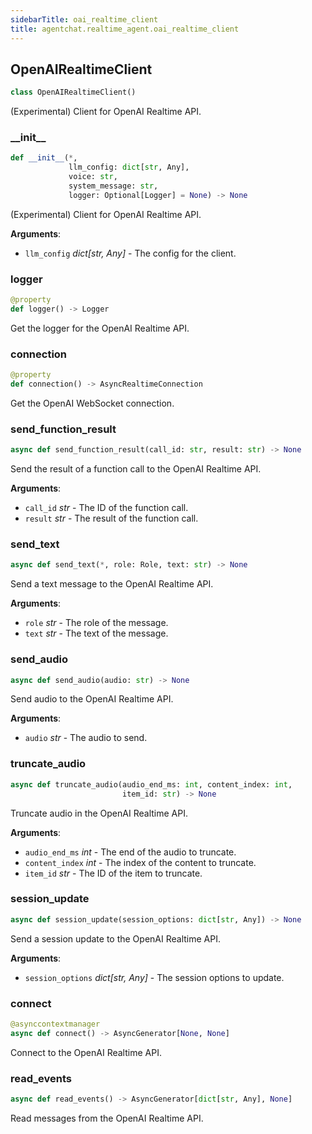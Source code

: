 ```yaml
---
sidebarTitle: oai_realtime_client
title: agentchat.realtime_agent.oai_realtime_client
---
```


## OpenAIRealtimeClient

```python
class OpenAIRealtimeClient()
```

(Experimental) Client for OpenAI Realtime API.

### \_\_init\_\_

```python
def __init__(*,
             llm_config: dict[str, Any],
             voice: str,
             system_message: str,
             logger: Optional[Logger] = None) -> None
```

(Experimental) Client for OpenAI Realtime API.

**Arguments**:

- `llm_config` _dict[str, Any]_ - The config for the client.

### logger

```python
@property
def logger() -> Logger
```

Get the logger for the OpenAI Realtime API.

### connection

```python
@property
def connection() -> AsyncRealtimeConnection
```

Get the OpenAI WebSocket connection.

### send\_function\_result

```python
async def send_function_result(call_id: str, result: str) -> None
```

Send the result of a function call to the OpenAI Realtime API.

**Arguments**:

- `call_id` _str_ - The ID of the function call.
- `result` _str_ - The result of the function call.

### send\_text

```python
async def send_text(*, role: Role, text: str) -> None
```

Send a text message to the OpenAI Realtime API.

**Arguments**:

- `role` _str_ - The role of the message.
- `text` _str_ - The text of the message.

### send\_audio

```python
async def send_audio(audio: str) -> None
```

Send audio to the OpenAI Realtime API.

**Arguments**:

- `audio` _str_ - The audio to send.

### truncate\_audio

```python
async def truncate_audio(audio_end_ms: int, content_index: int,
                         item_id: str) -> None
```

Truncate audio in the OpenAI Realtime API.

**Arguments**:

- `audio_end_ms` _int_ - The end of the audio to truncate.
- `content_index` _int_ - The index of the content to truncate.
- `item_id` _str_ - The ID of the item to truncate.

### session\_update

```python
async def session_update(session_options: dict[str, Any]) -> None
```

Send a session update to the OpenAI Realtime API.

**Arguments**:

- `session_options` _dict[str, Any]_ - The session options to update.

### connect

```python
@asynccontextmanager
async def connect() -> AsyncGenerator[None, None]
```

Connect to the OpenAI Realtime API.

### read\_events

```python
async def read_events() -> AsyncGenerator[dict[str, Any], None]
```

Read messages from the OpenAI Realtime API.

